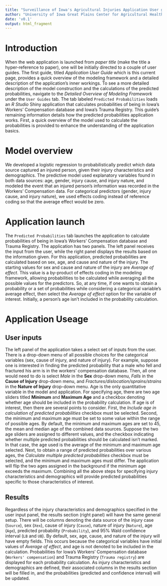 ---
title: "Surveillance of Iowa's Agricultural Injuries Application User guide"
author: "University of Iowa Great Plains Center for Agricultural Health"
date: 'v0.1'
output: html_fragment
---

# Introduction
When the web application is launched from *paper title* (make the title a hyper-reference to paper), one will be initially directed to a couple of user guides. The first guide, titled *Application User Guide* which is this current page, provides a quick overview of the modeling framework and a detailed description of the application's inner workings. To see a more detailed description of the model construction and the calculations of the predicted probabilities, navigate to the *Detailed Overview of Modeling Framework* under the `User Guides` tab. The tab labeled `Predicted Probabilities` loads an *R Studio* Shiny application that calculates probabilities of being in Iowa's Workers' Compensation database and Iowa's Trauma Registry. This guide's remaining information details how the predicted probabilities application works. First, a quick overview of the model used to calculate the probabilities is provided to enhance the understanding of the application basics.

# Model overview
We developed a logistic regression to probabilistically predict which data source captured an injured person, given their injury characteristics and demographics. The predictive model used explanatory variables found in both data sources: age, gender, injury cause, and injury nature, and modeled the event that an injured person’s information was recorded in the Workers’ Compensation data. For categorical predictors (gender, injury cause, and injury nature), we used effects coding instead of reference coding so that the average effect would be zero.

# Application launch
The `Predicted Probabilities` tab launches the application to calculate probabilities of being in Iowa's Workers' Compensation database and Trauma Registry. The application has two panels. The left panel receives the input from the user, while the right panel displays the results based on the information given. For this application, predicted probabilities are calculated based on sex, age, and cause and nature of the injury. The starting values for sex and cause and nature of the injury are *Average of effect*. This value is a by-product of effects coding in the modeling framework, allowing probabilities to be calculated while averaging all the possible values for the predictors. So, at any time, if one wants to obtain a probability or a set of probabilities while considering a categorical variable's average effect, then select the *Average of effect* option for the variable of interest. Initially, a person's age isn't included in the probability calculation. 

# Application Useage

## User inputs
The left panel of the application takes a select set of inputs from the user. There is a drop-down menu of all possible choices for the categorical variables (sex, cause of injury, and nature of injury). For example, suppose one is interested in finding the predicted probability that a male who fell and fractured his arm is in the workers' compensation database. Then, all one would need to do is select *Male* in the **Sex** drop-down menu, *Falls* in the **Cause of Injury** drop-down menu, and *Fractures/dislocation/sprains/strains* in the **Nature of Injury** drop-down menu. Age is the only quantitative variable in the model and application. For specifying age, there are two age sliders titled **Minimum** and **Maximum Age** and a checkbox denoting whether age should be included in the probability calculation. If age is of interest, then there are several points to consider. First, the *Include age in calculation of predicted probabilities* checkbox must be selected. Second, the minimum and maximum age must be set to some value within the range of possible ages. By default, the minimum and maximum ages are set to 45, the mean and median age of the combined data sources. Suppose the two age sliders are assigned to different values, and the checkbox indicating whether multiple predicted probabilities should be calculated isn't marked. In that case, the age used is the average of the minimum and maximum age selected. Next, to obtain a range of predicted probabilities over various ages, the *Calculate multiple predicted probabilities* checkbox must be selected, and the minimum and maximum ages must differ. The application will flip the two ages assigned in the background if the minimum age exceeds the maximum. Combining all the above steps for specifying injury characteristics and demographics will provide predicted probabilities specific to those characteristics of interest. 

## Results
Regardless of the injury characteristics and demographics specified in the user input panel, the results section (right panel) will have the same general setup. There will be columns denoting the data source of the injury case (`Source`), sex (`Xex`), cause of injury (`Cause`), nature of injury (`Nature`), age (`Age`), predicted probability (`Probability`), and $95\%$ Wald confidence interval (`LB` and `UB`). By default, sex, age, cause, and nature of the injury will have empty fields. This occurs because the categorical variables have initial values of *Average of effect*, and age is not denoted to be included in the calculation. Probabilities for Iowa's Workers' Compensation database (`Workers' compensation`) and Trauma Registry (`Trauma registry`) are displayed for each probability calculation. As injury characteristics and demographics are defined, their associated columns in the results section will be filled in, and the probabilities (predicted and confidence interval) will be updated.


